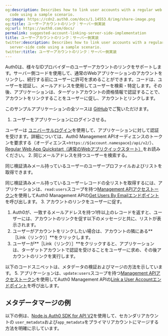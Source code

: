 ```yaml
---
og:description: Describes how to link user accounts with a regular web app using server-side
  code using a sample scenario.
og:image: https://cdn2.auth0.com/docs/1.14553.0/img/share-image.png
og:title: ユーザーアカウントのリンク：サーバー側実装
og:url: https://auth0.com/docs/
permalink: suggested-account-linking-server-side-implementation
title: ユーザーアカウントのリンク：サーバー側実装
twitter:description: Describes how to link user accounts with a regular web app using
  server-side code using a sample scenario.
twitter:title: ユーザーアカウントのリンク：サーバー側実装
---
```


Auth0は、様々なIDプロバイダーのユーザーアカウントのリンクをサポートします。サーバー側コードを使用して、通常のWebアプリケーションのアカウントをリンクし、続行する前にユーザーに許可を求めることができます。コードは、ユーザーを認証し、メールアドレスを使用してユーザーを検索・特定します。その後、アプリケーションは、ターゲットアカウントの資格情報で認証することで、アカウントをリンクすることをユーザーに促し、アカウントとリンクします。

このサンプルアプリケーションの全ソースは [GitHub](https://github.com/auth0-samples/auth0-link-accounts-sample/tree/master/RegularWebApp)でご覧いただけます。

1. ユーザーをアプリケーションにログインさせる。

ユーザーは [ユニバーサルログイン](/login/universal-login)を使用して、アプリケーションに対して認証を受けます。詳細については、Auth0 Management APIオーディエンスのトークンを要求する（オーディエンス=`https://${account.namespace}/api/v2/`）、[Regular Web App Quickstart（通常のWebアプリクイックスタート）](/quickstart/webapp)をお読みください。
2. 同じメールアドレスを持つユーザーを検索する。

同じ検証済みメール持っているユーザーのユーザープロファイルおよびリストを取得できます。

同じ検証済みメール持っているユーザーレコードの全リストを取得するには、アプリケーションは、`read:users`スコープを持つ[Management APIアクセストークン](/security/tokens/access-tokens/management-api-access-tokens)を使用してAuth0 Management APIの[Get Users By Emailエンドポイント](/api/v2#!/users-by-email/get_users_by_email)を呼び出します。
3. アカウントのリンクをユーザーに促す。

1. Auth0が、一致するメールアドレスを持つ1件以上のレコードを返すと、ユーザーには、アカウントのリンクを促す以下のメッセージと共に、リストが表示されます。
2. ユーザーがアカウントをリンクしたい場合は、アカウントの隣にある**［Link（リンク）］**をクリックします。
4. ユーザーが**［Link（リンク）］**をクリックすると、アプリケーションは、ターゲットアカウントで認証を受けることをユーザーに求め、その後アカウントのリンクを実行します。 

以下のコードスニペットは、メタデータの検証およびマージの方法を示しています。
5. アプリケーションは、`update:users`スコープを持つ[Management APIアクセストークン](/security/tokens/access-tokens/management-api-access-tokens)を使用してAuth0 Management APIの[Link a User Accountエンドポイント](/api/v2#!/Users/post_identities)を呼び出します。

## メタデータマージの例

以下の例は、[Node.js Auth0 SDK for API V2](https://github.com/auth0/node-auth0)を使用して、セカンダリアカウントの `user_metadata`および`app_metadata`をプライマリアカウントにマージする方法を明確に示しています。